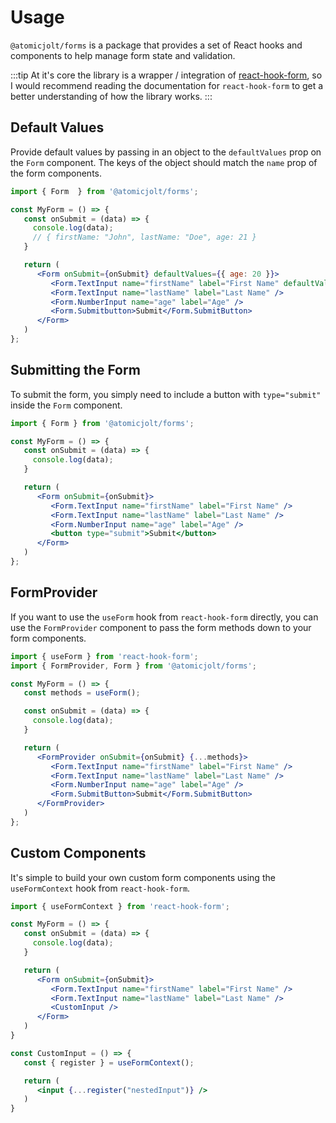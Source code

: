 # Usage

`@atomicjolt/forms` is a package that provides a set of React hooks and components to help manage form state and validation.

:::tip
At it's core the library is a wrapper / integration of [react-hook-form](https://react-hook-form.com/), so I would
recommend reading the documentation for `react-hook-form` to get a better understanding of how the library works.
:::

## Default Values

Provide default values by passing in an object to the `defaultValues` prop on the `Form` component.
The keys of the object should match the `name` prop of the form components.

```jsx
import { Form  } from '@atomicjolt/forms';

const MyForm = () => {
   const onSubmit = (data) => {
     console.log(data);
     // { firstName: "John", lastName: "Doe", age: 21 }
   }

   return (
      <Form onSubmit={onSubmit} defaultValues={{ age: 20 }}>
         <Form.TextInput name="firstName" label="First Name" defaultValue="John" />
         <Form.TextInput name="lastName" label="Last Name" />
         <Form.NumberInput name="age" label="Age" />
         <Form.Submitbutton>Submit</Form.SubmitButton>
      </Form>
   )
};
```

## Submitting the Form

To submit the form, you simply need to include a button with `type="submit"` inside the `Form` component.

```jsx
import { Form } from '@atomicjolt/forms';

const MyForm = () => {
   const onSubmit = (data) => {
     console.log(data);
   }

   return (
      <Form onSubmit={onSubmit}>
         <Form.TextInput name="firstName" label="First Name" />
         <Form.TextInput name="lastName" label="Last Name" />
         <Form.NumberInput name="age" label="Age" />
         <button type="submit">Submit</button>
      </Form>
   )
};
```

## FormProvider

If you want to use the `useForm` hook from `react-hook-form` directly, you can use the `FormProvider` component to pass the form methods down to your form components.

```jsx
import { useForm } from 'react-hook-form';
import { FormProvider, Form } from '@atomicjolt/forms';

const MyForm = () => {
   const methods = useForm();

   const onSubmit = (data) => {
     console.log(data);
   }

   return (
      <FormProvider onSubmit={onSubmit} {...methods}>
         <Form.TextInput name="firstName" label="First Name" />
         <Form.TextInput name="lastName" label="Last Name" />
         <Form.NumberInput name="age" label="Age" />
         <Form.SubmitButton>Submit</Form.SubmitButton>
      </FormProvider>
   )
};
```

## Custom Components

It's simple to build your own custom form components using the `useFormContext` hook from `react-hook-form`.

```jsx
import { useFormContext } from 'react-hook-form';

const MyForm = () => {
   const onSubmit = (data) => {
     console.log(data);
   }

   return (
      <Form onSubmit={onSubmit}>
         <Form.TextInput name="firstName" label="First Name" />
         <Form.TextInput name="lastName" label="Last Name" />
         <CustomInput />
      </Form>
   )
}

const CustomInput = () => {
   const { register } = useFormContext();

   return (
      <input {...register("nestedInput")} />
   )
}
```
